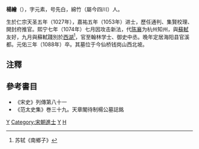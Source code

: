 '''楊繪'''（{{bd|1027年||1088年|catIdx=Y楊}}），字元素，号先白，綿竹（屬今四川）人。 

生於仁宗天圣五年（1027年），嘉祐五年（1053年）进士，歷任通判、集賢校理、開封府推官。熙宁七年（1074年）七月因攻击新法，代[[陈襄|陈襄]]为杭州知州，與[[蘇軾|蘇軾]]友好，九月與蘇軾踐別於[[西湖|西湖]]<ref>苏轼《南鄉子》</ref>，官至翰林学士、御史中丞。晚年定居海阳县官溪都。元佑三年（1088年）卒。其墓位于今仙桥钱岗山西北坡。

==注釋==
{{reflist}}

==參考書目==
*《宋史》列傳第八十一
*《范太史集》巻三十九。天章閣待制楊公墓誌銘

[[Category:宋朝政治人物|Y]]
[[Category:宋朝進士|Category:宋朝進士]]
[[Category:綿竹人|Y]]
[[Category:楊姓|H]]